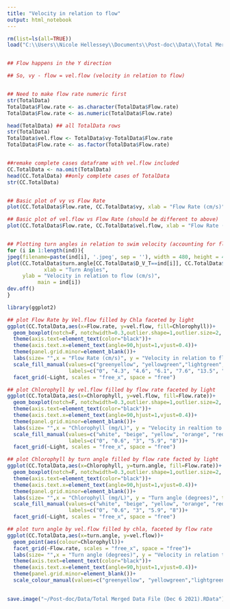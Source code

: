 ```yaml
---
title: "Velocity in relation to flow"
output: html_notebook
---
```



```r
rm(list=ls(all=TRUE))
load("C:\\Users\\Nicole Hellessey\\Documents\\Post-doc\\Data\\Total Merged Data File (Dec 6 2021).Rdata")


## Flow happens in the Y direction

## So, vy - flow = vel.flow (velocity in relation to flow)


## Need to make flow rate numeric first
str(TotalData)
TotalData$Flow.rate <- as.character(TotalData$Flow.rate)
TotalData$Flow.rate <- as.numeric(TotalData$Flow.rate)

head(TotalData) ## all TotalData rows
str(TotalData)
TotalData$vel.flow <- TotalData$vy-TotalData$Flow.rate
TotalData$Flow.rate <- as.factor(TotalData$Flow.rate)


##remake complete cases dataframe with vel.flow included
CC.TotalData <- na.omit(TotalData)
head(CC.TotalData) ##only complete cases of TotalData 
str(CC.TotalData)


## Basic plot of vy vs Flow Rate
plot(CC.TotalData$Flow.rate, CC.TotalData$vy, xlab = "Flow Rate (cm/s)", ylab = "Velocity in Y direction (vy, cm/s)")

## Basic plot of vel.flow vs Flow Rate (should be different to above)
plot(CC.TotalData$Flow.rate, CC.TotalData$vel.flow, xlab = "Flow Rate (cm/s)", ylab = "Velocity in Y direction minus flow (vel.flow, cm/s)")


## Plotting turn angles in relation to swim velocity (accounting for flow rate) for every individual
for (i in 1:length(ind)){
jpeg(filename=paste(ind[i], '.jpeg', sep = ''), width = 480, height = 480)
plot(CC.TotalData$turn.angle[CC.TotalData$D_V_T==ind[i]], CC.TotalData$vel.flow[CC.TotalData$D_V_T==ind[i]],
            xlab = "Turn Angles",
     ylab = "Velocity in relation to flow (cm/s)",
          main = ind[i]) 
dev.off()
}

library(ggplot2)

## plot Flow Rate by Vel.flow filled by Chla faceted by light
ggplot(CC.TotalData,aes(x=Flow.rate, y=vel.flow, fill=Chlorophyll))+
  geom_boxplot(notch=F, notchwidth=0.3,outlier.shape=1,outlier.size=2, coef=1.5)+
  theme(axis.text=element_text(color="black"))+
  theme(axis.text.x=element_text(angle=90,hjust=1,vjust=0.4))+
  theme(panel.grid.minor=element_blank())+
  labs(size= "",x = "Flow Rate (cm/s)", y = "Velocity in relation to flow (cm/s)", title = "Light") +
  scale_fill_manual(values=c("greenyellow", "yellowgreen","lightgreen", "green", "green3", "green4", "darkgreen"),name = "Chlorophyll (mg/L)",
                    labels=c("0", "4.3", "4.6", "6.1", "7.6", "13.5", "19"))+
  facet_grid(~Light, scales = "free_x", space = "free")

## plot Chlorophyll by vel.flow filled by flow rate faceted by light
ggplot(CC.TotalData,aes(x=Chlorophyll, y=vel.flow, fill=Flow.rate))+
  geom_boxplot(notch=F, notchwidth=0.3,outlier.shape=1,outlier.size=2, coef=1.5)+
  theme(axis.text=element_text(color="black"))+
  theme(axis.text.x=element_text(angle=90,hjust=1,vjust=0.4))+
  theme(panel.grid.minor=element_blank())+
  labs(size= "",x = "Chlorophyll (mg/L)", y = "Velocity in realtion to flow (cm/s)", title = "Light") +
  scale_fill_manual(values=c("white", "beige", "yellow", "orange", "red"), name = "Flow Rate (cm/s)",
                    labels=c("0", "0.6", "3", "5.9", "8"))+
  facet_grid(~Light, scales = "free_x", space = "free")

## plot Chlorophyll by turn angle filled by flow rate facted by light
ggplot(CC.TotalData,aes(x=Chlorophyll, y=turn.angle, fill=Flow.rate))+
  geom_boxplot(notch=F, notchwidth=0.3,outlier.shape=1,outlier.size=2, coef=1.5)+
  theme(axis.text=element_text(color="black"))+
  theme(axis.text.x=element_text(angle=90,hjust=1,vjust=0.4))+
  theme(panel.grid.minor=element_blank())+
  labs(size= "",x = "Chlorophyll (mg/L)", y = "Turn angle (degrees)", title = "Light") +
  scale_fill_manual(values=c("white", "beige", "yellow", "orange", "red"), name = "Flow Rate (cm/s)",
                    labels=c("0", "0.6", "3", "5.9", "8"))+
  facet_grid(~Light, scales = "free_x", space = "free")

## plot turn angle by vel.flow filled by chla, faceted by flow rate
ggplot(CC.TotalData,aes(x=turn.angle, y=vel.flow))+
  geom_point(aes(colour=Chlorophyll))+
  facet_grid(~Flow.rate, scales = "free_x", space = "free")+
  labs(size= "",x = "Turn angle (degrees)", y = "Velocity in relation to flow (cm/s)", title = "Flow Rate (cm/s)")+
  theme(axis.text=element_text(color="black"))+
  theme(axis.text.x=element_text(angle=90,hjust=1,vjust=0.4))+
  theme(panel.grid.minor=element_blank())+
  scale_colour_manual(values=c("greenyellow", "yellowgreen","lightgreen", "green", "green3", "green4", "darkgreen"),name = "Chlorophyll (mg/L)", labels=c("0", "4.3", "4.6", "6.1", "7.6", "13.5", "19"))
 
```

```r
save.image("~/Post-doc/Data/Total Merged Data File (Dec 6 2021).RData")


```


